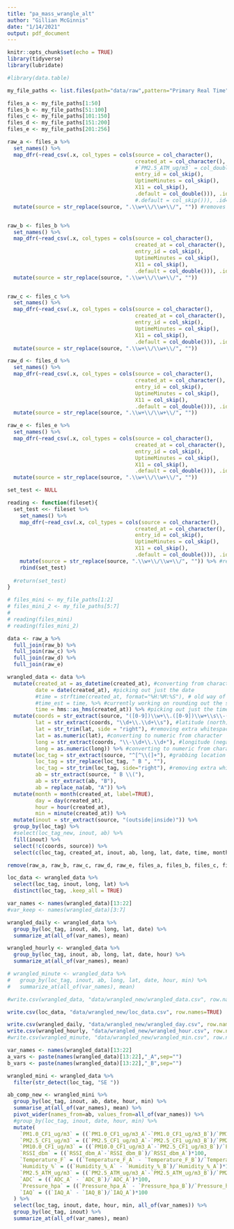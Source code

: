 ```yaml
---
title: "pa_mass_wrangle_alt"
author: "Gillian McGinnis"
date: "1/14/2021"
output: pdf_document
---
```


```r
knitr::opts_chunk$set(echo = TRUE)
library(tidyverse)
library(lubridate)

#library(data.table)
```

```r
my_file_paths <- list.files(path="data/raw",pattern="Primary Real Time",full.names=TRUE)

files_a <- my_file_paths[1:50]
files_b <- my_file_paths[51:100]
files_c <- my_file_paths[101:150]
files_d <- my_file_paths[151:200]
files_e <- my_file_paths[201:256]

raw_a <- files_a %>%
  set_names() %>%
  map_dfr(~read_csv(.x, col_types = cols(source = col_character(),
                                         created_at = col_character(),
                                         #`PM2.5_ATM_ug/m3` = col_double(),
                                         entry_id = col_skip(),
                                         UptimeMinutes = col_skip(),
                                         X11 = col_skip(),
                                         .default = col_double())), .id="source") %>%
                                         #.default = col_skip())), .id="source") %>%
  mutate(source = str_replace(source, ".\\w+\\/\\w+\\/", "")) #removes filepath name


raw_b <- files_b %>%
  set_names() %>%
  map_dfr(~read_csv(.x, col_types = cols(source = col_character(),
                                         created_at = col_character(),
                                         entry_id = col_skip(),
                                         UptimeMinutes = col_skip(),
                                         X11 = col_skip(),
                                         .default = col_double())), .id="source") %>%
  mutate(source = str_replace(source, ".\\w+\\/\\w+\\/", ""))


raw_c <- files_c %>%
  set_names() %>%
  map_dfr(~read_csv(.x, col_types = cols(source = col_character(),
                                         created_at = col_character(),
                                         entry_id = col_skip(),
                                         UptimeMinutes = col_skip(),
                                         X11 = col_skip(),
                                         .default = col_double())), .id="source") %>%
  mutate(source = str_replace(source, ".\\w+\\/\\w+\\/", ""))

raw_d <- files_d %>%
  set_names() %>%
  map_dfr(~read_csv(.x, col_types = cols(source = col_character(),
                                         created_at = col_character(),
                                         entry_id = col_skip(),
                                         UptimeMinutes = col_skip(),
                                         X11 = col_skip(),
                                         .default = col_double())), .id="source") %>%
  mutate(source = str_replace(source, ".\\w+\\/\\w+\\/", ""))

raw_e <- files_e %>%
  set_names() %>%
  map_dfr(~read_csv(.x, col_types = cols(source = col_character(),
                                         created_at = col_character(),
                                         entry_id = col_skip(),
                                         UptimeMinutes = col_skip(),
                                         X11 = col_skip(),
                                         .default = col_double())), .id="source") %>%
  mutate(source = str_replace(source, ".\\w+\\/\\w+\\/", ""))
```

```r

set_test <- NULL

reading <- function(fileset){
  set_test <<- fileset %>%
    set_names() %>%
    map_dfr(~read_csv(.x, col_types = cols(source = col_character(),
                                         created_at = col_character(),
                                         entry_id = col_skip(),
                                         UptimeMinutes = col_skip(),
                                         X11 = col_skip(),
                                         .default = col_double())), .id="source") %>%
    mutate(source = str_replace(source, ".\\w+\\/\\w+\\/", "")) %>% #removes filepath name
    rbind(set_test)
  
  #return(set_test)
}

# files_mini <- my_file_paths[1:2]
# files_mini_2 <- my_file_paths[5:7]
# 
# reading(files_mini)
# reading(files_mini_2)

```


```r

data <- raw_a %>%
  full_join(raw_b) %>%
  full_join(raw_c) %>%
  full_join(raw_d) %>%
  full_join(raw_e)

```


```r
wrangled_data <- data %>%
  mutate(created_at = as_datetime(created_at), #converting from character to date time format; tz is in UTC
         date = date(created_at), #picking out just the date
         #time = strftime(created_at, format="%H:%M:%S"), # old way of picking time; outputs char
         #time_est = time, %>% #currently working on rounding out the seconds but for now it stands as is
         time = hms::as_hms(created_at)) %>% #picking out just the time
  mutate(coords = str_extract(source, "([0-9])\\w+\\.([0-9])\\w+\\s\\-([0-9])\\w+\\.([0-9])\\w+"), #grabbing coord data
         lat = str_extract(coords, "\\d+\\.\\d+\\s"), #latitude (north)
         lat = str_trim(lat, side = "right"), #removing extra whitespace
         lat = as.numeric(lat), #converting to numeric from character
         long = str_extract(coords, "\\-\\d+\\.\\d+"), #longitude (negative here, so west)
         long = as.numeric(long)) %>% #converting to numeric from character
  mutate(loc_tag = str_extract(source, "^[^\\(]+"), #grabbing location tag
         loc_tag = str_replace(loc_tag, " B ", ""),
         loc_tag = str_trim(loc_tag, side="right"), #removing extra whitespace
         ab = str_extract(source, " B \\("),
         ab = str_extract(ab, "B"),
         ab = replace_na(ab, "A")) %>%
  mutate(month = month(created_at, label=TRUE),
         day = day(created_at),
         hour = hour(created_at),
         min = minute(created_at)) %>%
  mutate(inout = str_extract(source, "(outside|inside)")) %>%
  group_by(loc_tag) %>%
  #select(loc_tag_new, inout, ab) %>%
  fill(inout) %>%
  select(!c(coords, source)) %>%
  select(c(loc_tag, created_at, inout, ab, long, lat, date, time, month, day, hour, min, everything()))

```

```r
remove(raw_a, raw_b, raw_c, raw_d, raw_e, files_a, files_b, files_c, files_d, files_e, data)
```

```r
loc_data <- wrangled_data %>%
  select(loc_tag, inout, long, lat) %>%
  distinct(loc_tag, .keep_all = TRUE)
```


```r
var_names <- names(wrangled_data)[13:22]
#var_keep <- names(wrangled_data)[3:7]

wrangled_daily <- wrangled_data %>%
  group_by(loc_tag, inout, ab, long, lat, date) %>%
  summarize_at(all_of(var_names), mean)

wrangled_hourly <- wrangled_data %>%
  group_by(loc_tag, inout, ab, long, lat, date, hour) %>%
  summarize_at(all_of(var_names), mean)

# wrangled_minute <- wrangled_data %>%
#   group_by(loc_tag, inout, ab, long, lat, date, hour, min) %>%
#   summarize_at(all_of(var_names), mean)
```



```r
#write.csv(wrangled_data, "data/wrangled_new/wrangled_data.csv", row.names=TRUE)

write.csv(loc_data, "data/wrangled_new/loc_data.csv", row.names=TRUE)

write.csv(wrangled_daily, "data/wrangled_new/wrangled_day.csv", row.names=TRUE)
write.csv(wrangled_hourly, "data/wrangled_new/wrangled_hour.csv", row.names=TRUE)
#write.csv(wrangled_minute, "data/wrangled_new/wrangled_min.csv", row.names=TRUE)
```



```r
var_names <- names(wrangled_data)[13:22]
a_vars <- paste(names(wrangled_data)[13:22],"_A",sep="")
b_vars <- paste(names(wrangled_data)[13:22],"_B",sep="")

wrangled_mini <- wrangled_data %>%
  filter(str_detect(loc_tag, "SE "))

ab_comp_new <- wrangled_mini %>%
  group_by(loc_tag, inout, ab, date, hour, min) %>%
  summarise_at(all_of(var_names), mean) %>%
  pivot_wider(names_from=ab, values_from=all_of(var_names)) %>%
  #group_by(loc_tag, inout, date, hour, min) %>%
  mutate(
    `PM1.0_CF1_ug/m3` = ((`PM1.0_CF1_ug/m3_A`-`PM1.0_CF1_ug/m3_B`)/`PM1.0_CF1_ug/m3_A`)*100,
    `PM2.5_CF1_ug/m3` = ((`PM2.5_CF1_ug/m3_A`-`PM2.5_CF1_ug/m3_B`)/`PM2.5_CF1_ug/m3_A`)*100,
    `PM10.0_CF1_ug/m3` = ((`PM10.0_CF1_ug/m3_A`-`PM2.5_CF1_ug/m3_B`)/`PM2.5_CF1_ug/m3_A`)*100,
    `RSSI_dbm` = ((`RSSI_dbm_A`-`RSSI_dbm_B`)/`RSSI_dbm_A`)*100,
    `Temperature_F` = ((`Temperature_F_A` - `Temperature_F_B`)/`Temperature_F_A`)*100,
    `Humidity_%` = ((`Humidity_%_A` - `Humidity_%_B`)/`Humidity_%_A`)*100,
    `PM2.5_ATM_ug/m3` = ((`PM2.5_ATM_ug/m3_A`-`PM2.5_ATM_ug/m3_B`)/`PM2.5_ATM_ug/m3_A`)*100,
    `ADC` = ((`ADC_A` - `ADC_B`)/`ADC_A`)*100,
    `Pressure_hpa` = ((`Pressure_hpa_A` - `Pressure_hpa_B`)/`Pressure_hpa_A`)*100,
    `IAQ` = ((`IAQ_A` - `IAQ_B`)/`IAQ_A`)*100
  ) %>%
  select(loc_tag, inout, date, hour, min, all_of(var_names)) %>%
  group_by(loc_tag, inout) %>%
  summarize_at(all_of(var_names), mean)
```